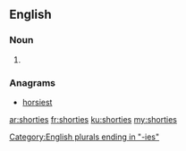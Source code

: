 ==English==

===Noun===
{{head|en|plural}}

# {{plural of|shorty|lang=en|nocat=1}}

===Anagrams===
* [[horsiest#English|horsiest]]

[[Category:English plurals ending in "-ies"]]

[[ar:shorties]]
[[fr:shorties]]
[[ku:shorties]]
[[my:shorties]]
